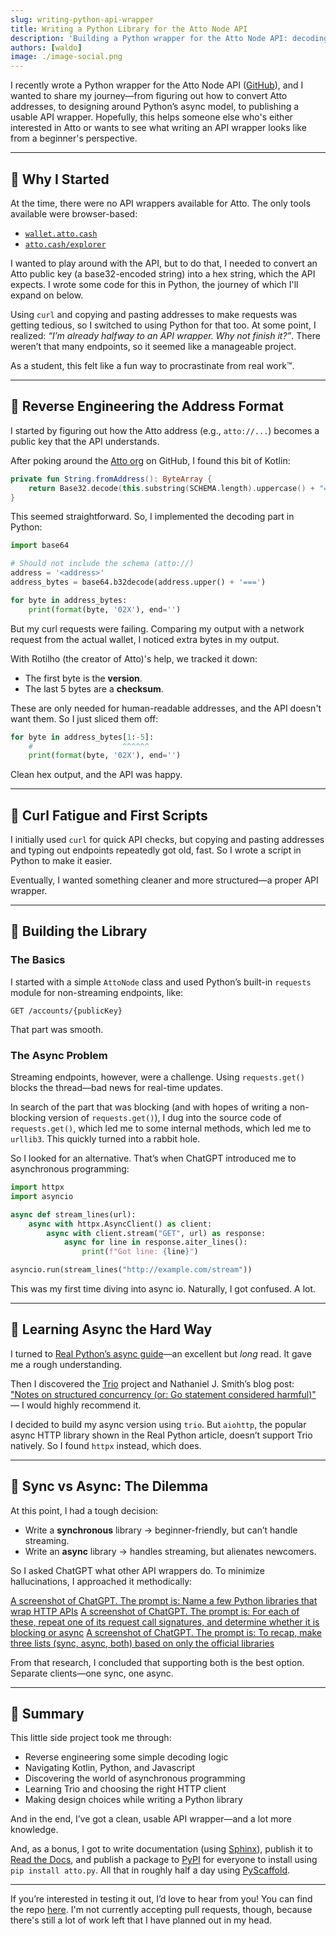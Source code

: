 ```yaml
---
slug: writing-python-api-wrapper
title: Writing a Python Library for the Atto Node API
description: 'Building a Python wrapper for the Atto Node API: decoding Atto addresses, implementing sync & async clients with httpx & Trio, and publishing a library to PyPI.'
authors: [waldo]
image: ./image-social.png
---
```


I recently wrote a Python wrapper for the Atto Node API
([GitHub](https://github.com/waldolemmer/atto.py)), and I wanted to share my
journey—from figuring out how to convert Atto addresses, to designing around
Python’s async model, to publishing a usable API wrapper. Hopefully, this helps
someone else who's either interested in Atto or wants to see what writing an
API wrapper looks like from a beginner's perspective.

---

## 🚀 Why I Started

At the time, there were no API wrappers available for Atto. The only tools
available were browser-based:  
- [`wallet.atto.cash`](https://wallet.atto.cash)  
- [`atto.cash/explorer`](https://atto.cash/explorer)

I wanted to play around with the API, but to do that, I needed to convert an
Atto public key (a base32-encoded string) into a hex string, which the API
expects. I wrote some code for this in Python, the journey of which I'll expand
on below.

Using `curl` and copying and pasting addresses to make requests was getting
tedious, so I switched to using Python for that too.
At some point, I realized: *“I’m already halfway to an API wrapper. Why not
finish it?”*. There weren’t that many endpoints, so it seemed like a manageable
project.

As a student, this felt like a fun way to procrastinate from real work™.

---

## 🧠 Reverse Engineering the Address Format

I started by figuring out how the Atto address (e.g., `atto://...`) becomes a
public key that the API understands.

After poking around the [Atto org](https://github.com/attocash/) on
GitHub, I found this bit of Kotlin:

```kotlin
private fun String.fromAddress(): ByteArray {
    return Base32.decode(this.substring(SCHEMA.length).uppercase() + "===")
}
```

This seemed straightforward. So, I implemented the decoding part in Python:

```python
import base64

# Should not include the schema (atto://)
address = '<address>'
address_bytes = base64.b32decode(address.upper() + '===')

for byte in address_bytes:
    print(format(byte, '02X'), end='')
```

But my curl requests were failing. Comparing my output with a network request
from the actual wallet, I noticed extra bytes in my output.

With Rotilho (the creator of Atto)'s help, we tracked it down:
- The first byte is the **version**.
- The last 5 bytes are a **checksum**.

These are only needed for human-readable addresses, and the API doesn't want
them. So I just sliced them off:

```python
for byte in address_bytes[1:-5]:
    #                    ^^^^^^
    print(format(byte, '02X'), end='')
```

Clean hex output, and the API was happy.

---

## 🧪 Curl Fatigue and First Scripts

I initially used `curl` for quick API checks, but copying and pasting addresses
and typing out endpoints repeatedly got old, fast. So I wrote a script in
Python to make it easier.

Eventually, I wanted something cleaner and more structured—a proper API
wrapper.

---

## 🧰 Building the Library

### The Basics

I started with a simple `AttoNode` class and used Python’s built-in `requests`
module for non-streaming endpoints, like:

```http
GET /accounts/{publicKey}
```

That part was smooth.

### The Async Problem

Streaming endpoints, however, were a challenge. Using `requests.get()` blocks
the thread—bad news for real-time updates.

In search of the part that was blocking (and with hopes of writing a
non-blocking version of `requests.get()`), I dug into the source code of
`requests.get()`, which led me to some internal methods, which led me to
`urllib3`. This quickly turned into a rabbit hole.

So I looked for an alternative. That’s when ChatGPT introduced me to
asynchronous programming:

```python
import httpx
import asyncio

async def stream_lines(url):
    async with httpx.AsyncClient() as client:
        async with client.stream("GET", url) as response:
            async for line in response.aiter_lines():
                print(f"Got line: {line}")

asyncio.run(stream_lines("http://example.com/stream"))
```

This was my first time diving into async io. Naturally, I got confused. A lot.

---

## 🧵 Learning Async the Hard Way

I turned to [Real Python’s async
guide](https://realpython.com/async-io-python/)—an excellent but *long* read.
It gave me a rough understanding.

Then I discovered the [Trio](https://github.com/python-trio/trio/) project and
Nathaniel J. Smith’s blog post:  
["Notes on structured concurrency (or: Go statement considered
harmful)"](https://vorpus.org/blog/notes-on-structured-concurrency-or-go-statement-considered-harmful/)
— I would highly recommend it.

I decided to build my async version using `trio`. But `aiohttp`, the popular
async HTTP library shown in the Real Python article, doesn’t support Trio
natively. So I found `httpx` instead, which does.

---

## 🧩 Sync vs Async: The Dilemma

At this point, I had a tough decision:

- Write a **synchronous** library → beginner-friendly, but can’t handle streaming.
- Write an **async** library → handles streaming, but alienates newcomers.

So I asked ChatGPT what other API wrappers do. To minimize hallucinations, I
approached it methodically:

[A screenshot of ChatGPT. The prompt is: Name a few Python libraries that wrap HTTP APIs](./chatgpt-screenshot-1.png)
[A screenshot of ChatGPT. The prompt is: For each of these, repeat one of its request call signatures, and determine whether it is blocking or async](./chatgpt-screenshot-2.png)
[A screenshot of ChatGPT. The prompt is: To recap, make three lists (sync, async, both) based on only the official libraries](./chatgpt-screenshot-3.png)

From that research, I concluded that supporting both is the best option.
Separate clients—one sync, one async.

---

## 🧾 Summary

This little side project took me through:

- Reverse engineering some simple decoding logic
- Navigating Kotlin, Python, and Javascript
- Discovering the world of asynchronous programming
- Learning Trio and choosing the right HTTP client
- Making design choices while writing a Python library

And in the end, I’ve got a clean, usable API wrapper—and a lot more knowledge.

And, as a bonus, I got to write documentation (using
[Sphinx](https://www.sphinx-doc.org/)), publish it to
[Read the Docs](https://attopyreadthedocs.io), and publish a package to
[PyPI](https://pypi.org/project/atto.py) for everyone to install using
`pip install atto.py`. All that in roughly half a day using
[PyScaffold](https://pyscaffold.org/).

---

If you’re interested in testing it out, I’d love to hear from you! You can find
the repo [here](https://github.com/waldolemmer/atto.py). I'm not currently
accepting pull requests, though, because there's still a lot of work left that
I have planned out in my head.
